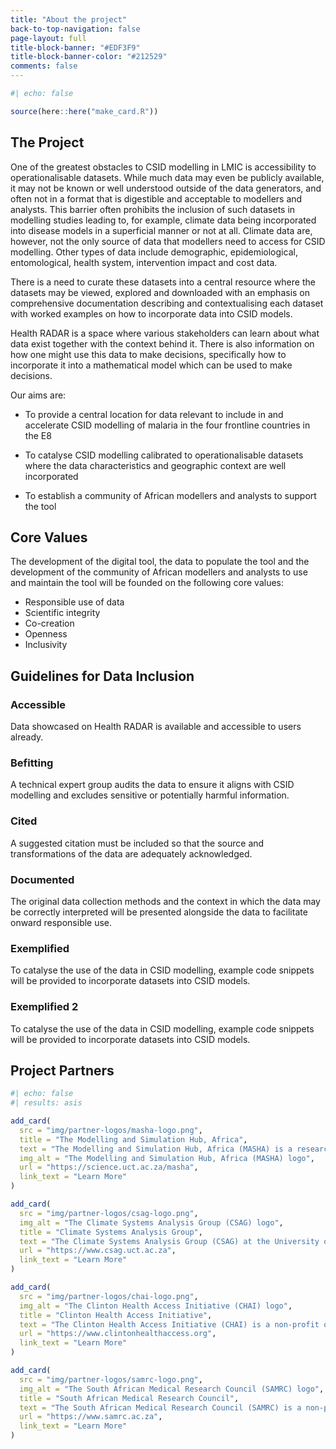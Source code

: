 ```yaml
---
title: "About the project"
back-to-top-navigation: false
page-layout: full
title-block-banner: "#EDF3F9"
title-block-banner-color: "#212529"
comments: false
---
```

```r
#| echo: false

source(here::here("make_card.R"))
```


::: {.page-tabs .panel-tabset}

## The Project

One of the greatest obstacles to CSID modelling in LMIC is accessibility to operationalisable datasets. While much data may even be publicly available, it may not be known or well understood outside of the data generators, and often not in a format that is digestible and acceptable to modellers and analysts. This barrier often prohibits the inclusion of such datasets in modelling studies leading to, for example, climate data being incorporated into disease models in a superficial manner or not at all. Climate data are, however, not the only source of data that modellers need to access for CSID modelling. Other types of data include demographic, epidemiological, entomological, health system, intervention impact and cost data.

There is a need to curate these datasets into a central resource where the datasets may be viewed, explored and downloaded with an emphasis on comprehensive documentation describing and contextualising each dataset with worked examples on how to incorporate data into CSID models.

Health RADAR is a space where various stakeholders can learn about what data exist together with the context behind it. There is also information on how one might use this data to make decisions, specifically how to incorporate it into a mathematical model which can be used to make decisions.

Our aims are:

* To provide a central location for data relevant to include in and accelerate CSID modelling of malaria in the four frontline countries in the E8

* To catalyse CSID modelling calibrated to operationalisable datasets where the data characteristics and geographic context are well incorporated

* To establish a community of African modellers and analysts to support the tool

<h2>Core Values</h2> 

The development of the digital tool, the data to populate the tool and the development of the community of African modellers and analysts to use and maintain the tool will be founded on the following core values:

* Responsible use of data
* Scientific integrity
* Co-creation
* Openness
* Inclusivity


<h2>Guidelines for Data Inclusion</h2>

::: {.principles}

::: {layout-ncol=3}

::: {.principle}
### Accessible
Data showcased on Health RADAR is available and accessible to users already.
:::

::: {.principle}
### Befitting
A technical expert group audits the data to ensure it aligns with CSID modelling and excludes sensitive or potentially harmful information.
:::

::: {.principle}
### Cited
A suggested citation must be included so that the source and transformations of the data are adequately acknowledged. 
:::

::: {.principle}
### Documented 
The original data collection methods and the context in which the data may be correctly interpreted will be presented alongside the data to facilitate onward responsible use. 
:::

::: {.principle}
### Exemplified 
To catalyse the use of the data in CSID modelling, example code snippets will be provided to incorporate datasets into CSID models.  
:::


::: {.principle}
### Exemplified 2   <!-- this is added and hidden so that quarto can properly align the principles -->
To catalyse the use of the data in CSID modelling, example code snippets will be provided to incorporate datasets into CSID models.  
:::

:::

:::


## Project Partners

::: {.grid}

```r
#| echo: false
#| results: asis

add_card(
  src = "img/partner-logos/masha-logo.png",
  title = "The Modelling and Simulation Hub, Africa",
  text = "The Modelling and Simulation Hub, Africa (MASHA) is a research group at the University of Cape Town. MASHA specialises in disease modelling for policy and capacity building of modellers across Africa and in LMIC. MASHA will support the project through developing and hosting the digital tool, facilitating and curating health and modelling data relevant to malaria transmission for inclusion in the digital tool and developing the code platform that incorporates the data into CSID models.",
  img_alt = "The Modelling and Simulation Hub, Africa (MASHA) logo",
  url = "https://science.uct.ac.za/masha",
  link_text = "Learn More"
)

add_card(
  src = "img/partner-logos/csag-logo.png",
  img_alt = "The Climate Systems Analysis Group (CSAG) logo",
  title = "Climate Systems Analysis Group",
  text = "The Climate Systems Analysis Group (CSAG) at the University of Cape Town is a leading international climate research centre based in Africa with broad research skills and competency in both physical and social dimensions of climate, strong experience in engaging with society, and an excellent track record in capacity development. CSAG will support the project by facilitating and curating climate data relevant to malaria transmission for inclusion in the digital tool.",
  url = "https://www.csag.uct.ac.za",
  link_text = "Learn More"
)

add_card(
  src = "img/partner-logos/chai-logo.png",
  img_alt = "The Clinton Health Access Initiative (CHAI) logo",
  title = "Clinton Health Access Initiative",
  text = "The Clinton Health Access Initiative (CHAI) is a non-profit organisation that operates at the nexus of business, government and health to save lives and reduce disease. CHAI works with national governments to reform their health systems, targeting areas where current approaches are failing or moving too slowly. CHAI will support the project by facilitating and curating health system data and malaria intervention costs for inclusion in the digital tool.",
  url = "https://www.clintonhealthaccess.org",
  link_text = "Learn More"
)

add_card(
  src = "img/partner-logos/samrc-logo.png",
  img_alt = "The South African Medical Research Council (SAMRC) logo",
  title = "South African Medical Research Council",
  text = "The South African Medical Research Council (SAMRC) is a non-profit organisation that operates at the nexus of business, government and health to save lives and reduce disease. SAMRC will support the project by facilitating and curating entomological data and data related to vector intervention impact for inclusion in the digital tool.",
  url = "https://www.samrc.ac.za",
  link_text = "Learn More"
)

```

::: 

:::






